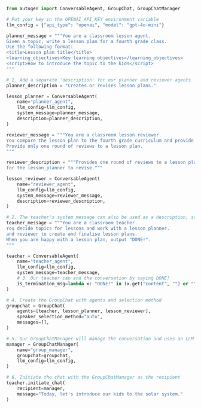 ```python
from autogen import ConversableAgent, GroupChat, GroupChatManager

# Put your key in the OPENAI_API_KEY environment variable
llm_config = {"api_type": "openai", "model": "gpt-4o-mini"}

planner_message = """You are a classroom lesson agent.
Given a topic, write a lesson plan for a fourth grade class.
Use the following format:
<title>Lesson plan title</title>
<learning_objectives>Key learning objectives</learning_objectives>
<script>How to introduce the topic to the kids</script>
"""

# 1. Add a separate 'description' for our planner and reviewer agents
planner_description = "Creates or revises lesson plans."

lesson_planner = ConversableAgent(
    name="planner_agent",
    llm_config=llm_config,
    system_message=planner_message,
    description=planner_description,
)

reviewer_message = """You are a classroom lesson reviewer.
You compare the lesson plan to the fourth grade curriculum and provide a maximum of 3 recommended changes.
Provide only one round of reviews to a lesson plan.
"""

reviewer_description = """Provides one round of reviews to a lesson plan
for the lesson_planner to revise."""

lesson_reviewer = ConversableAgent(
    name="reviewer_agent",
    llm_config=llm_config,
    system_message=reviewer_message,
    description=reviewer_description,
)

# 2. The teacher's system message can also be used as a description, so we don't define it
teacher_message = """You are a classroom teacher.
You decide topics for lessons and work with a lesson planner.
and reviewer to create and finalise lesson plans.
When you are happy with a lesson plan, output "DONE!".
"""

teacher = ConversableAgent(
    name="teacher_agent",
    llm_config=llm_config,
    system_message=teacher_message,
    # 3. Our teacher can end the conversation by saying DONE!
    is_termination_msg=lambda x: "DONE!" in (x.get("content", "") or "").upper(),
)

# 4. Create the GroupChat with agents and selection method
groupchat = GroupChat(
    agents=[teacher, lesson_planner, lesson_reviewer],
    speaker_selection_method="auto",
    messages=[],
)

# 5. Our GroupChatManager will manage the conversation and uses an LLM to select the next agent
manager = GroupChatManager(
    name="group_manager",
    groupchat=groupchat,
    llm_config=llm_config,
)

# 6. Initiate the chat with the GroupChatManager as the recipient
teacher.initiate_chat(
    recipient=manager,
    message="Today, let's introduce our kids to the solar system."
)
```
